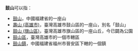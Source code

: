 '''鼓山'''可以指：

* [[鼓山|鼓山]]，中國福建省的一座山
* [[壽山_(高雄市)|壽山 (高雄市)]]，臺灣高雄市鼓山區的一座山，別名「鼓山」
* [[鼓山_(旗山區)|鼓山 (旗山區)]]，臺灣高雄市旗山區的一座山丘，今已闢為公園
* [[鼓山區|鼓山區]]，臺灣高雄市的一個市轄區
* [[鼓山鎮|鼓山鎮]]，中國福建省福州市晉安區下轄的一個鎮

{{disambig|Cat=二字地名消歧义}}